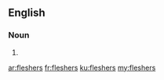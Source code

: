 {{also|Fleshers}}

==English==

===Noun===
{{head|en|noun plural form}}

# {{plural of|flesher|lang=en}}

[[ar:fleshers]]
[[fr:fleshers]]
[[ku:fleshers]]
[[my:fleshers]]